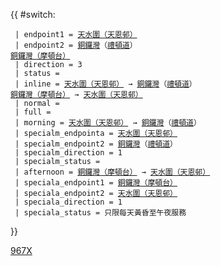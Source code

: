 {{Error|錯誤：此模板已停用。請見[[Template:HK Bus Route Cross Harbour/doc]]。}}{{ #switch: {{{format|}}}
  | endpoint1 = [[天恩邨公共運輸交匯處|天水圍（天恩邨）]]
  | endpoint2 = [[銅鑼灣]]（[[禮頓道]]）<br/>[[銅鑼灣（摩頓台）巴士總站|銅鑼灣（摩頓台）]]
  | direction = 3
  | status = {{HK Bus Status|P}}
  | inline = [[天恩邨公共運輸交匯處|天水圍（天恩邨）]] → [[銅鑼灣]]（[[禮頓道]]）<br/>[[銅鑼灣（摩頓台）巴士總站|銅鑼灣（摩頓台）]] → [[天恩邨公共運輸交匯處|天水圍（天恩邨）]]
  | normal =
  | full =
  | morning = [[天恩邨公共運輸交匯處|天水圍（天恩邨）]] → [[銅鑼灣]]（[[禮頓道]]）
  | specialm_endpointa = [[天恩邨公共運輸交匯處|天水圍（天恩邨）]]
  | specialm_endpoint2 = [[銅鑼灣]]（[[禮頓道]]）
  | specialm_direction = 1
  | specialm_status = {{HK Bus Status|M}}
  | afternoon = [[銅鑼灣（摩頓台）巴士總站|銅鑼灣（摩頓台）]] → [[天恩邨公共運輸交匯處|天水圍（天恩邨）]]
  | speciala_endpoint1 = [[銅鑼灣（摩頓台）巴士總站|銅鑼灣（摩頓台）]]
  | speciala_endpoint2 = [[天恩邨公共運輸交匯處|天水圍（天恩邨）]]
  | speciala_direction = 1
  | speciala_status = 只限每天黃昏至午夜服務
}}<noinclude>[[Category:過海隧道巴士路線模板|967X]]</noinclude>